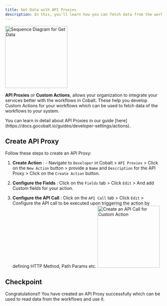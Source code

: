 ```yaml
---
title: Get Data with API Proxies
description: In this, you'll learn how you can fetch data from the workflows by creating Custom Actions or API Proxies.
---
```

<img height="200" src="/images/implementation/get_sequence.png" alt="Sequence Diagram for Get Data"/>

**API Proxies** or **Custom Actions**, allows your organization to integrate your services better with the workflows in Cobalt. These help you develop Custom Actions for your workflows which can be used to fetch data of the workflows to your system.

<Info>
You can learn in detail about API Proxies in our guide [here](https://docs.gocobalt.io/guides/developer-settings/actions).
</Info>

## Create API Proxy

Follow these steps to create an API Proxy:
1. **Create Action** : - Navigate to `Developer` in Cobalt > `API Proxies` > Click on the `New Action` button > provide a `Name` and `Description` for the API Proxy > Click on the `Create Action` button.

2. **Configure the Fields** : Click on the `Fields` tab > Click `Edit` > And add Custom fields for your action.

3. **Configure the API Call** : Click on the `API Call` tab > Click `Edit` > Configure the API call to be executed upon triggering the action by defining HTTP Method, Path Params etc.
        <img height="200" src="/images/Developer/call_proxy.png" alt="Create an API Call for Custom Action"/> 

## Checkpoint
<Check>
Congratulations!! You have created an API Proxy successfully which can be used to read data from the workflows and use it.
</Check>